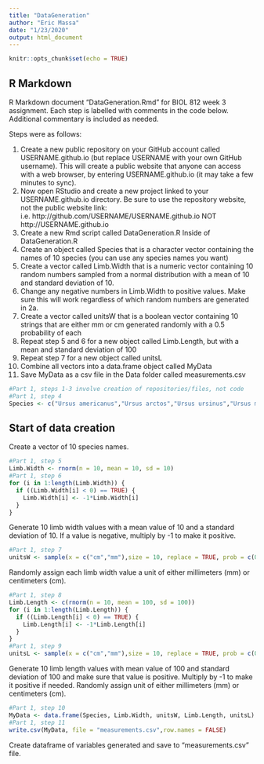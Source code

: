 ```yaml
---
title: "DataGeneration"
author: "Eric Massa"
date: "1/23/2020"
output: html_document
---
```


```r
knitr::opts_chunk$set(echo = TRUE)
```

## R Markdown

R Markdown document "DataGeneration.Rmd" for BIOL 812 week 3 assignment. Each step is labelled with comments in the code below. Additional commentary is included as needed.

Steps were as follows:


1.    Create a new public repository on your GitHub account called USERNAME.github.io (but replace USERNAME with your own GitHub username). This will create a public website that anyone can access with a web browser, by entering USERNAME.github.io (it may take a few minutes to sync).
2.    Now open RStudio and create a new project linked to your USERNAME.github.io directory. Be sure to use the repository website, not the public website link: i.e. http://github.com/USERNAME/USERNAME.github.io NOT http://USERNAME.github.io
3.    Create a new Rmd script called DataGeneration.R Inside of DataGeneration.R
4.    Create an object called Species that is a character vector containing the names of 10 species (you can use any species names you want)
5.    Create a vector called Limb.Width that is a numeric vector containing 10 random numbers sampled from a normal distribution with a mean of 10 and standard deviation of 10.
6.    Change any negative numbers in Limb.Width to positive values. Make sure this will work regardless of which random numbers are generated in 2a.
7.    Create a vector called unitsW that is a boolean vector containing 10 strings that are either mm or cm generated randomly with a 0.5 probability of each
8.    Repeat step 5 and 6 for a new object called Limb.Length, but with a mean and standard deviation of 100
9.    Repeat step 7 for a new object called unitsL
10.    Combine all vectors into a data.frame object called MyData
11.    Save MyData as a csv file in the Data folder called measurements.csv


```r
#Part 1, steps 1-3 involve creation of repositories/files, not code
#Part 1, step 4
Species <- c("Ursus americanus","Ursus arctos","Ursus ursinus","Ursus maritimus","Ursus malayanus","Ursus thibetanus","Ursus deningeri","Ursus etruscus","Ursus minimus","Ursus rossicus")
```

## Start of data creation
Create a vector of 10 species names.

```r
#Part 1, step 5
Limb.Width <- rnorm(n = 10, mean = 10, sd = 10)
#Part 1, step 6
for (i in 1:length(Limb.Width)) {
  if ((Limb.Width[i] < 0) == TRUE) {
    Limb.Width[i] <- -1*Limb.Width[i]
  }
}
```
Generate 10 limb width values with a mean value of 10 and a standard deviation of 10.
If a value is negative, multiply by -1 to make it positive.
```r
#Part 1, step 7
unitsW <- sample(x = c("cm","mm"),size = 10, replace = TRUE, prob = c(0.5,0.5))
```

Randomly assign each limb width value a unit of either millimeters (mm) or centimeters (cm).

```r
#Part 1, step 8
Limb.Length <- c(rnorm(n = 10, mean = 100, sd = 100))
for (i in 1:length(Limb.Length)) {
  if ((Limb.Length[i] < 0) == TRUE) {
    Limb.Length[i] <- -1*Limb.Length[i]
  }
}
#Part 1, step 9
unitsL <- sample(x = c("cm","mm"),size = 10, replace = TRUE, prob = c(0.5,0.5))
```

Generate 10 limb length values with mean value of 100 and standard deviation of 100 and make sure that value is positive.
Multiply by -1 to make it positive if needed.
Randomly assign unit of either millimeters (mm) or centimeters (cm).

```r
#Part 1, step 10
MyData <- data.frame(Species, Limb.Width, unitsW, Limb.Length, unitsL)
#Part 1, step 11
write.csv(MyData, file = "measurements.csv",row.names = FALSE)
```
Create dataframe of variables generated and save to "measurements.csv" file.